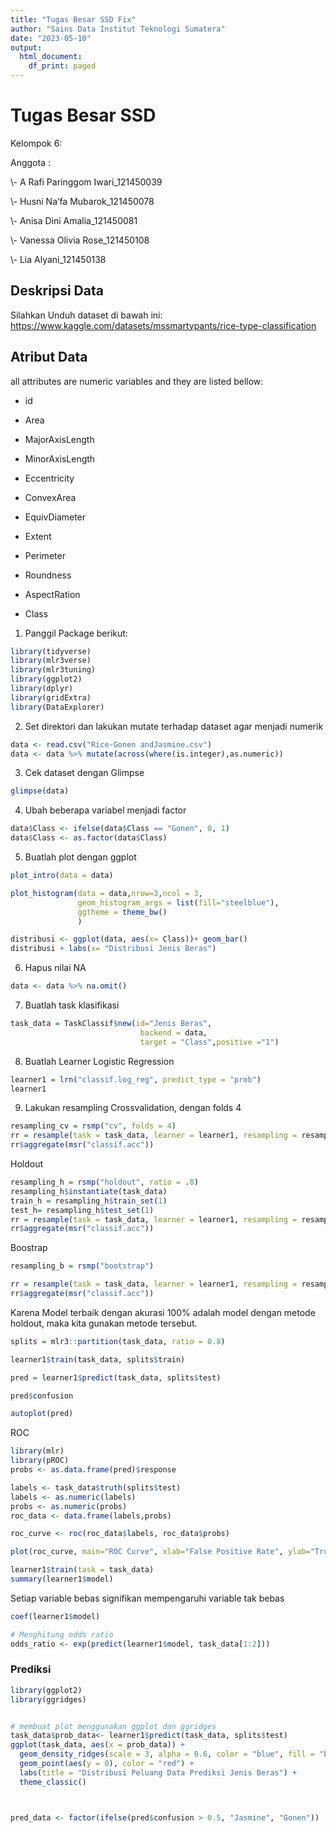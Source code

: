 ---
title: "Tugas Besar SSD Fix"
author: "Sains Data Institut Teknologi Sumatera"
date: "2023-05-10"
output:
  html_document:
    df_print: paged
---

# Tugas Besar SSD

Kelompok 6:

Anggota :

\\- A Rafi Paringgom Iwari_121450039

\\- Husni Na'fa Mubarok_121450078

\\- Anisa Dini Amalia_121450081

\\- Vanessa Olivia Rose_121450108

\\- Lia Alyani_121450138

## Deskripsi Data

Silahkan Unduh dataset di bawah ini: <https://www.kaggle.com/datasets/mssmartypants/rice-type-classification>

## Atribut Data

all attributes are numeric variables and they are listed bellow:

-   id

-   Area

-   MajorAxisLength

-   MinorAxisLength

-   Eccentricity

-   ConvexArea

-   EquivDiameter

-   Extent

-   Perimeter

-   Roundness

-   AspectRation

-   Class

1.  Panggil Package berikut:

```{r}
library(tidyverse)
library(mlr3verse)
library(mlr3tuning)
library(ggplot2)
library(dplyr)
library(gridExtra)
library(DataExplorer)
```

2.  Set direktori dan lakukan mutate terhadap dataset agar menjadi numerik

```{r}
data <- read.csv("Rice-Gonen andJasmine.csv")
data <- data %>% mutate(across(where(is.integer),as.numeric))
```

3.  Cek dataset dengan Glimpse

```{r}
glimpse(data)
```

4.  Ubah beberapa variabel menjadi factor

```{r}
data$Class <- ifelse(data$Class == "Gonen", 0, 1)
data$Class <- as.factor(data$Class)
```

5.  Buatlah plot dengan ggplot

```{r}
plot_intro(data = data)
```

```{r}
plot_histogram(data = data,nrow=3,ncol = 3,
               geom_histogram_args = list(fill="steelblue"),
               ggtheme = theme_bw()
               )
```

```{r}
distribusi <- ggplot(data, aes(x= Class))+ geom_bar()
distribusi + labs(x= "Distribusi Jenis Beras")
```

6.  Hapus nilai NA

```{r}
data <- data %>% na.omit()
```

7.  Buatlah task klasifikasi

```{r}
task_data = TaskClassif$new(id="Jenis Beras",
                             backend = data,
                             target = "Class",positive ="1")
```

8.  Buatlah Learner Logistic Regression

```{r}
learner1 = lrn("classif.log_reg", predict_type = "prob")
learner1
```

9.  Lakukan resampling Crossvalidation, dengan folds 4

```{r}
resampling_cv = rsmp("cv", folds = 4)
rr = resample(task = task_data, learner = learner1, resampling = resampling_cv)
rr$aggregate(msr("classif.acc"))
```

Holdout

```{r}
resampling_h = rsmp("holdout", ratio = .8)
resampling_h$instantiate(task_data)
train_h = resampling_h$train_set(1)
test_h= resampling_h$test_set(1)
rr = resample(task = task_data, learner = learner1, resampling = resampling_h)
rr$aggregate(msr("classif.acc"))
```

Boostrap

```{r}
resampling_b = rsmp("bootstrap")

rr = resample(task = task_data, learner = learner1, resampling = resampling_b)
rr$aggregate(msr("classif.acc"))
```

Karena Model terbaik dengan akurasi 100% adalah model dengan metode holdout, maka kita gunakan metode tersebut.

```{r}
splits = mlr3::partition(task_data, ratio = 0.8)

learner1$train(task_data, splits$train)
```

```{r}
pred = learner1$predict(task_data, splits$test)
```

```{r}
pred$confusion
```

```{r}
autoplot(pred)
```

ROC

```{r}
library(mlr)
library(pROC)
probs <- as.data.frame(pred)$response
```

```{r}
labels <- task_data$truth(splits$test)
labels <- as.numeric(labels)
probs <- as.numeric(probs)
roc_data <- data.frame(labels,probs)
```

```{r}
roc_curve <- roc(roc_data$labels, roc_data$probs)
```

```{r}
plot(roc_curve, main="ROC Curve", xlab="False Positive Rate", ylab="True Positive Rate")
```

```{r}
learner1$train(task = task_data)
summary(learner1$model)
```

Setiap variable bebas signifikan mempengaruhi variable tak bebas

```{r}
coef(learner1$model)
```

```{r}
# Menghitung odds ratio
odds_ratio <- exp(predict(learner1$model, task_data[1:2]))

```

### Prediksi

```{r}
library(ggplot2)
library(ggridges)


# membuat plot menggunakan ggplot dan ggridges
task_data$prob_data<- learner1$predict(task_data, splits$test)
ggplot(task_data, aes(x = prob_data)) + 
  geom_density_ridges(scale = 3, alpha = 0.6, color = "blue", fill = "blue") + 
  geom_point(aes(y = 0), color = "red") +
  labs(title = "Distribusi Peluang Data Prediksi Jenis Beras") + 
  theme_classic()




```

```{r}
pred_data <- factor(ifelse(pred$confusion > 0.5, "Jasmine", "Gonen"))
```
